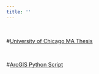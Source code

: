```yaml
---
title: ''
---
```


<br>

#[University of Chicago MA Thesis](graduate_thesis_uchicago.pdf)

<br>

#[ArcGIS Python Script](python.html)